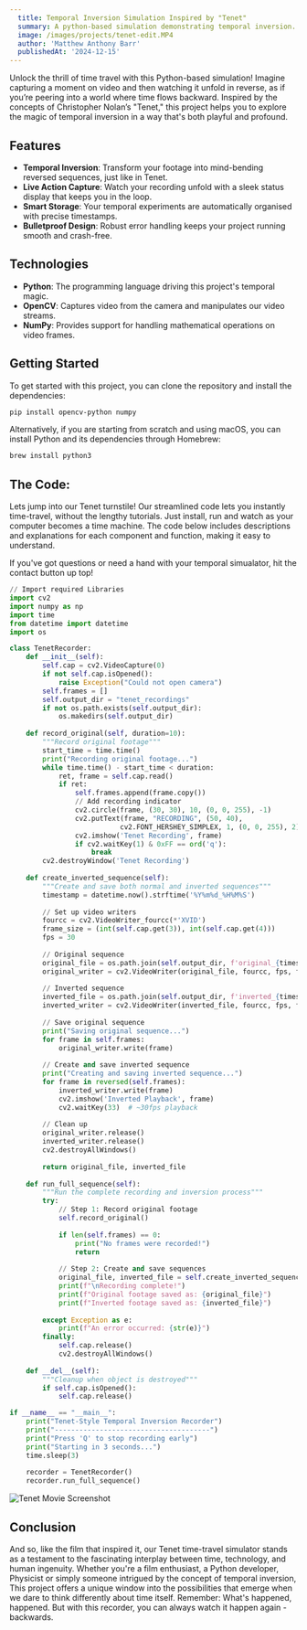 ```yaml
---
  title: Temporal Inversion Simulation Inspired by "Tenet"
  summary: A python-based simulation demonstrating temporal inversion.
  image: /images/projects/tenet-edit.MP4
  author: 'Matthew Anthony Barr'
  publishedAt: '2024-12-15'
---
```


Unlock the thrill of time travel with this Python-based simulation! 
Imagine capturing a moment on video and then watching it unfold in reverse, as if you’re peering into a world where time flows backward. 
Inspired by the concepts of Christopher Nolan’s "Tenet," this project helps you to explore the magic of temporal inversion in a way that's both playful and profound. 


## Features 

- **Temporal Inversion**: Transform your footage into mind-bending reversed sequences, just like in Tenet.
- **Live Action Capture**: Watch your recording unfold with a sleek status display that keeps you in the loop.
- **Smart Storage**: Your temporal experiments are automatically organised with precise timestamps.
- **Bulletproof Design**: Robust error handling keeps your project running smooth and crash-free.


## Technologies 

- **Python**: The programming language driving this project's temporal magic.
- **OpenCV**: Captures video from the camera and manipulates our video streams.
- **NumPy**: Provides support for handling mathematical operations on video frames.

## Getting Started

To get started with this project, you can clone the repository and install the
dependencies:

```bash
pip install opencv-python numpy
```

Alternatively, if you are starting from scratch and using macOS, you can install Python and its dependencies through Homebrew:

```bash
brew install python3
```

## The Code:

Lets jump into our Tenet turnstile! Our streamlined code lets you instantly time-travel, without the lengthy tutorials.
Just install, run and watch as your computer becomes a time machine. 
The code below includes descriptions and explanations for each component and function, making it easy to understand.

If you've got questions or need a hand with your temporal simualator, hit the contact button up top!

```python
// Import required Libraries
import cv2
import numpy as np
import time
from datetime import datetime
import os

class TenetRecorder:
    def __init__(self):
        self.cap = cv2.VideoCapture(0)
        if not self.cap.isOpened():
            raise Exception("Could not open camera")
        self.frames = []
        self.output_dir = "tenet_recordings"
        if not os.path.exists(self.output_dir):
            os.makedirs(self.output_dir)
            
    def record_original(self, duration=10):
        """Record original footage"""
        start_time = time.time()
        print("Recording original footage...")
        while time.time() - start_time < duration:
            ret, frame = self.cap.read()
            if ret:
                self.frames.append(frame.copy())
                // Add recording indicator
                cv2.circle(frame, (30, 30), 10, (0, 0, 255), -1)
                cv2.putText(frame, "RECORDING", (50, 40), 
                           cv2.FONT_HERSHEY_SIMPLEX, 1, (0, 0, 255), 2)
                cv2.imshow('Tenet Recording', frame)
                if cv2.waitKey(1) & 0xFF == ord('q'):
                    break
        cv2.destroyWindow('Tenet Recording')
        
    def create_inverted_sequence(self):
        """Create and save both normal and inverted sequences"""
        timestamp = datetime.now().strftime('%Y%m%d_%H%M%S')
        
        // Set up video writers
        fourcc = cv2.VideoWriter_fourcc(*'XVID')
        frame_size = (int(self.cap.get(3)), int(self.cap.get(4)))
        fps = 30
        
        // Original sequence
        original_file = os.path.join(self.output_dir, f'original_{timestamp}.avi')
        original_writer = cv2.VideoWriter(original_file, fourcc, fps, frame_size)
        
        // Inverted sequence
        inverted_file = os.path.join(self.output_dir, f'inverted_{timestamp}.avi')
        inverted_writer = cv2.VideoWriter(inverted_file, fourcc, fps, frame_size)
        
        // Save original sequence
        print("Saving original sequence...")
        for frame in self.frames:
            original_writer.write(frame)
            
        // Create and save inverted sequence
        print("Creating and saving inverted sequence...")
        for frame in reversed(self.frames):
            inverted_writer.write(frame)
            cv2.imshow('Inverted Playback', frame)
            cv2.waitKey(33)  # ~30fps playback
            
        // Clean up
        original_writer.release()
        inverted_writer.release()
        cv2.destroyAllWindows()
        
        return original_file, inverted_file
        
    def run_full_sequence(self):
        """Run the complete recording and inversion process"""
        try:
            // Step 1: Record original footage
            self.record_original()
            
            if len(self.frames) == 0:
                print("No frames were recorded!")
                return
                
            // Step 2: Create and save sequences
            original_file, inverted_file = self.create_inverted_sequence()
            print(f"\nRecording complete!")
            print(f"Original footage saved as: {original_file}")
            print(f"Inverted footage saved as: {inverted_file}")
            
        except Exception as e:
            print(f"An error occurred: {str(e)}")
        finally:
            self.cap.release()
            cv2.destroyAllWindows()
            
    def __del__(self):
        """Cleanup when object is destroyed"""
        if self.cap.isOpened():
            self.cap.release()

if __name__ == "__main__":
    print("Tenet-Style Temporal Inversion Recorder")
    print("--------------------------------------")
    print("Press 'Q' to stop recording early")
    print("Starting in 3 seconds...")
    time.sleep(3)
    
    recorder = TenetRecorder()
    recorder.run_full_sequence()
```
![Tenet Movie Screenshot](/images/projects/giphy.gif)

## Conclusion

And so, like the film that inspired it, our Tenet time-travel simulator stands as a testament to the fascinating interplay between time, technology, and human ingenuity. 
Whether you're a film enthusiast, a Python developer, Physicist or simply someone intrigued by the concept of temporal inversion, 
This project offers a unique window into the possibilities that emerge when we dare to think differently about time itself.
Remember: What's happened, happened. But with this recorder, you can always watch it happen again - backwards.
